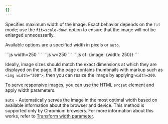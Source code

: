 ```yaml
---
{}
---
```


Specifies maximum width of the image. Exact behavior depends on the `fit` mode; use the `fit=scale-down` option to ensure that the image will not be enlarged unnecessarily.

Available options are a specified width in pixels or `auto`.

<Tabs>
  <TabItem label="URL format">
    ```js
    width=250
    ```
  </TabItem>
  <TabItem label="URL format alias">
    ```js
    w=250
    ```
  </TabItem>
  <TabItem label="Workers">
  ```js
  cf: {image: {width: 250}}
  ```
  </TabItem>
</Tabs>

Ideally, image sizes should match the exact dimensions at which they are displayed on the page. If the page contains thumbnails with markup such as `<img width="200">`, then you can resize the image by applying `width=200`.

[To serve responsive images](/images/transform-images/make-responsive-images/#transform-with-html-srcset), you can use the HTML `srcset` element and apply width parameters.

`auto` - Automatically serves the image in the most optimal width based on available information about the browser and device. This method is supported only by Chromium browsers. For more information about this works, refer to [Transform width parameter](/images/transform-images/make-responsive-images/#transform-with-width-parameter).
